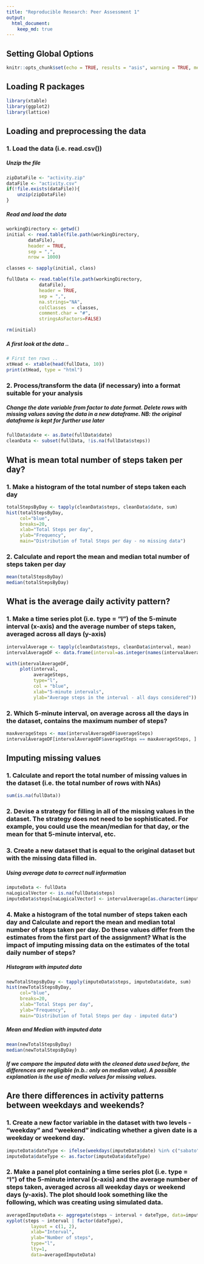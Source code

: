 ```yaml
---
title: "Reproducible Research: Peer Assessment 1"
output: 
  html_document:
    keep_md: true
---
```


## Setting Global Options

```r
knitr::opts_chunk$set(echo = TRUE, results = "asis", warning = TRUE, message = TRUE)
```

## Loading R packages
```r
library(xtable)
library(ggplot2)
library(lattice)
```

## Loading and preprocessing the data

### 1. Load the data (i.e. read.csv())

##### Unzip the file

```r
zipDataFile <- "activity.zip"
dataFile <- "activity.csv"
if(!file.exists(dataFile)){
    unzip(zipDataFile)
}
```
##### Read and load the data

```r
workingDirectory <- getwd()
initial <- read.table(file.path(workingDirectory, 
        dataFile),
		header = TRUE,
		sep = ",",
		nrow = 1000)

classes <- sapply(initial, class)

fullData <- read.table(file.path(workingDirectory,
	        dataFile), 
	        header = TRUE,
	        sep = ",",
	        na.strings="NA",
	        colClasses	= classes,
	        comment.char = "#",
	        stringsAsFactors=FALSE)

rm(initial)	
```

##### A first look at the data ..

```r

# First ten rows ..
xtHead <- xtable(head(fullData, 10))
print(xtHead, type = "html")

```

### 2. Process/transform the data (if necessary) into a format suitable for your analysis

##### Change the date variable from factor to date format. Delete rows with missing values saving the data in a new dataframe. NB: the original dataframe is kept for further use later
```r
fullData$date <- as.Date(fullData$date)
cleanData <- subset(fullData, !is.na(fullData$steps))
```

## What is mean total number of steps taken per day?

### 1. Make a histogram of the total number of steps taken each day
```r

totalStepsByDay <- tapply(cleanData$steps, cleanData$date, sum)
hist(totalStepsByDay,
     col="blue",
     breaks=20,
     xlab="Total Steps per day",
     ylab="Frequency",
     main="Distribution of Total Steps per day - no missing data")
```


### 2. Calculate and report the mean and median total number of steps taken per day
```r
mean(totalStepsByDay)
median(totalStepsByDay)
```


## What is the average daily activity pattern?

### 1. Make a time series plot (i.e. type = "l") of the 5-minute interval (x-axis) and the average number of steps taken, averaged across all days (y-axis)
```r
intervalAverage <- tapply(cleanData$steps, cleanData$interval, mean)
intervalAverageDF <- data.frame(interval=as.integer(names(intervalAverage)), averageSteps=intervalAverage)

with(intervalAverageDF,
     plot(interval,
          averageSteps,
          type="l",
          col = "blue",
          xlab="5-minute intervals",
          ylab="Average steps in the interval - all days considered"))
```

### 2. Which 5-minute interval, on average across all the days in the dataset, contains the maximum number of steps?
```r
maxAverageSteps <- max(intervalAverageDF$averageSteps)
intervalAverageDF[intervalAverageDF$averageSteps == maxAverageSteps, ]
```

## Imputing missing values

### 1. Calculate and report the total number of missing values in the dataset (i.e. the total number of rows with NAs)
```r
sum(is.na(fullData))
```

### 2. Devise a strategy for filling in all of the missing values in the dataset. The strategy does not need to be sophisticated. For example, you could use the mean/median for that day, or the mean for that 5-minute interval, etc.

### 3. Create a new dataset that is equal to the original dataset but with the missing data filled in.

##### Using average data to correct null information

```r
imputeData <- fullData
naLogicalVector <- is.na(fullData$steps)
imputeData$steps[naLogicalVector] <- intervalAverage[as.character(imputeData$interval[naLogicalVector])]
```

### 4. Make a histogram of the total number of steps taken each day and Calculate and report the mean and median total number of steps taken per day. Do these values differ from the estimates from the first part of the assignment? What is the impact of imputing missing data on the estimates of the total daily number of steps? 

##### Histogram with imputed data

``` r
newTotalStepsByDay <- tapply(imputeData$steps, imputeData$date, sum)
hist(newTotalStepsByDay,
     col="blue",
     breaks=20,
     xlab="Total Steps per day",
     ylab="Frequency",
     main="Distribution of Total Steps per day - imputed data")
```

##### Mean and Median with imputed data

```r
mean(newTotalStepsByDay)
median(newTotalStepsByDay)
```

##### If we compare the imputed data with the cleaned data used before, the differences are negligible (n.b.: only on median value). A possible explanation is the use of media values for missing values.

## Are there differences in activity patterns between weekdays and weekends?

### 1. Create a new factor variable in the dataset with two levels - "weekday" and "weekend" indicating whether a given date is a weekday or weekend day.

```r
imputeData$dateType <- ifelse(weekdays(imputeData$date) %in% c("sabato", "domenica"), "weekend", "weekday")
imputeData$dateType <- as.factor(imputeData$dateType)
```

### 2. Make a panel plot containing a time series plot (i.e. type = "l") of the 5-minute interval (x-axis) and the average number of steps taken, averaged across all weekday days or weekend days (y-axis). The plot should look something like the following, which was creating using simulated data.

```r
averagedImputeData <- aggregate(steps ~ interval + dateType, data=imputeData, mean)
xyplot(steps ~ interval | factor(dateType),
         layout = c(1, 2),
         xlab="Interval",
         ylab="Number of steps",
         type="l",
         lty=1,
         data=averagedImputeData)
```



